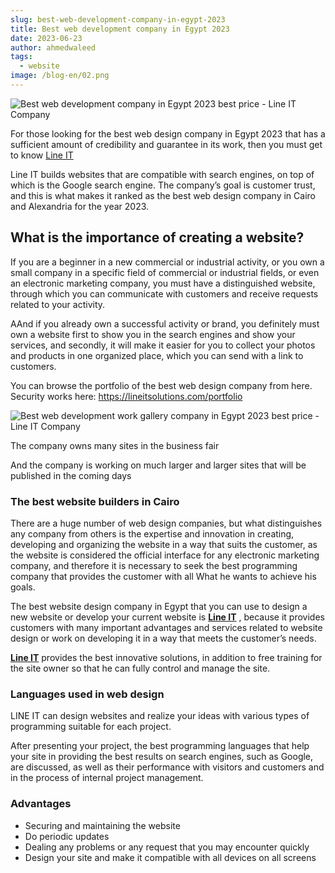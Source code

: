 ```yaml
---
slug: best-web-development-company-in-egypt-2023
title: Best web development company in Egypt 2023
date: 2023-06-23
author: ahmedwaleed
tags:
  - website
image: /blog-en/02.png
---
```

![Best web development company in Egypt 2023 best price - Line IT Company](/images/02.png "Best web development company in Egypt 2023 best price - Line IT Company")

For those looking for the best web design company in Egypt 2023 that has a sufficient amount of credibility and guarantee in its work, then you must get to know [Line IT](https://lineitsolutions.com/)

Line IT builds websites that are compatible with search engines, on top of which is the Google search engine. The company’s goal is customer trust, and this is what makes it ranked as the best web design company in Cairo and Alexandria for the year 2023.

## **What is the importance of creating a website?**

If you are a beginner in a new commercial or industrial activity, or you own a small company in a specific field of commercial or industrial fields, or even an electronic marketing company, you must have a distinguished website, through which you can communicate with customers and receive requests related to your activity.

A﻿And if you already own a successful activity or brand, you definitely must own a website first to show you in the search engines and show your services, and secondly, it will make it easier for you to collect your photos and products in one organized place, which you can send with a link to customers.

You can browse the portfolio of the best web design company from here. Security works here: <https://lineitsolutions.com/portfolio>

![Best web development work gallery company in Egypt 2023 best price - Line IT Company](/images/screenshot_40.png "Best web development work gallery company in Egypt 2023 best price - Line IT Company")

The company owns many sites in the business fair

And the company is working on much larger and larger sites that will be published in the coming days

### **The best website builders in Cairo**

There are a huge number of web design companies, but what distinguishes any company from others is the expertise and innovation in creating, developing and organizing the website in a way that suits the customer, as the website is considered the official interface for any electronic marketing company, and therefore it is necessary to seek the best programming company that provides the customer with all What he wants to achieve his goals.

The best website design company in Egypt that you can use to design a new website or develop your current website is **[Line IT](https://lineitsolutions.com/)** , because it provides customers with many important advantages and services related to website design or work on developing it in a way that meets the customer’s needs.[](https://lineitsolutions.com/)

**[Line IT](https://lineitsolutions.com/)** provides the best innovative solutions, in addition to free training for the site owner so that he can fully control and manage the site.

### **Languages ​​used in web design**

LINE IT can design websites and realize your ideas with various types of programming suitable for each project.

After presenting your project, the best programming languages ​​that help your site in providing the best results on search engines, such as Google, are discussed, as well as their performance with visitors and customers and in the process of internal project management.

### **Advantages**

* Securing and maintaining the website
* Do periodic updates
* Dealing any problems or any request that you may encounter quickly
* Design your site and make it compatible with all devices on all screens